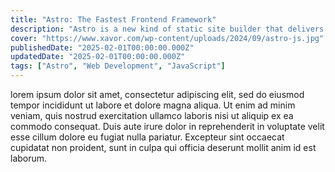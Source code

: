 ```yaml
---
title: "Astro: The Fastest Frontend Framework"
description: "Astro is a new kind of static site builder that delivers lightning-fast performance with a modern developer experience."
cover: "https://www.xavor.com/wp-content/uploads/2024/09/astro-js.jpg"
publishedDate: "2025-02-01T00:00:00.000Z"
updatedDate: "2025-02-01T00:00:00.000Z"
tags: ["Astro", "Web Development", "JavaScript"]
---
```


lorem ipsum dolor sit amet, consectetur adipiscing elit, sed do eiusmod tempor incididunt ut labore et dolore magna aliqua. Ut enim ad minim veniam, quis nostrud exercitation ullamco laboris nisi ut aliquip ex ea commodo consequat. Duis aute irure dolor in reprehenderit in voluptate velit esse cillum dolore eu fugiat nulla pariatur. Excepteur sint occaecat cupidatat non proident, sunt in culpa qui officia deserunt mollit anim id est laborum.
